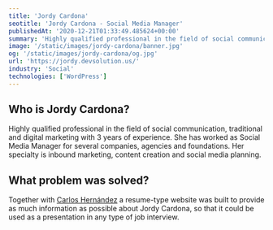 ```yaml
---
title: 'Jordy Cardona'
seotitle: 'Jordy Cardona - Social Media Manager'
publishedAt: '2020-12-21T01:33:49.485624+00:00'
summary: 'Highly qualified professional in the field of social communication, traditional and digital marketing with 3 years of experience.'
image: '/static/images/jordy-cardona/banner.jpg'
og: '/static/images/jordy-cardona/og.jpg'
url: 'https://jordy.devsolution.us/'
industry: 'Social'
technologies: ['WordPress']
---
```


## Who is Jordy Cardona?

Highly qualified professional in the field of social communication, traditional and digital marketing with 3 years of experience. She has worked as Social Media Manager for several companies, agencies and foundations. Her specialty is inbound marketing, content creation and social media planning.

## What problem was solved?

Together with [Carlos Hernández](https://carlosshb.com/) a resume-type website was built to provide as much information as possible about Jordy Cardona, so that it could be used as a presentation in any type of job interview.
